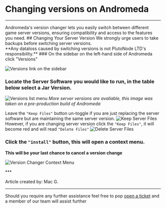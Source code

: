 
# Changing versions on Andromeda
***
<Callout type="info"  emoji=" " >
  Andromeda's version changer lets you easily switch between different game server versions, ensuring compatibility and access to the features you need.
</Callout>
<Steps>
## Changing Your Server Version
<Callout type="error" emoji=" " >
 We strongly urge users to take backups before switching server versions.<br/> **Any dataloss caused by switching versions is not PlutoNode LTD's responsibility.**
</Callout>
### On the sidebar on the left-hand side of Andromeda click "Versions"

![Versions link on the sidebar](../assets/versions-SB.png)

### Locate the Server Software you would like to run, in the table below select a Jar Version. <br/>

![Versions list menu](../assets/versions-lm.png)
*More server versions are avaliable, this image was taken on a pre-production build of Andromeda*

Leave the `"Keep Files"` button un-toggle if you are just replacing the server software but are maintaining the same server version. ![Keep Server Files](../assets/versions-KF.png) <br/> However, if you are changing server version click the  `"Keep Files"`, it will become red and will read `"Delete Files"` ![Delete Server Files](../assets/versions-DF.png)

### Click the `"install"` button, this will open a context menu.  <br/> 

**This will be your last chance to cancel a version change** <br/>

![Version Changer Context Menu](../assets/versions-cm.png)

</Steps>
***

Article created by: Mac G.

***

Should you require any further assistance feel free to pop [open a ticket](https://billing.plutonode.com/submitticket.php) and a member of our team will assist further
